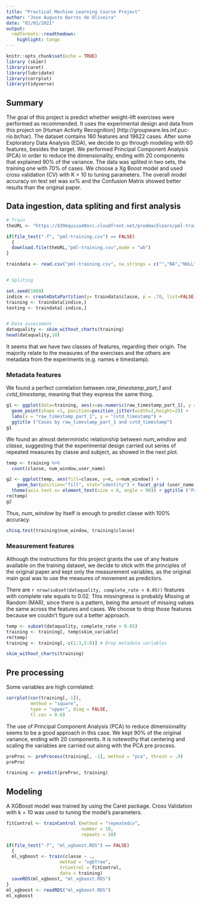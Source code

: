 ```yaml
---
title: "Practical Machine Learning Course Project"
author: "Jose Augusto Barros de Oliveira"
date: "02/01/2021"
output:
  rmdformats::readthedown:
    highlight: tango
---
```


```r
knitr::opts_chunk$set(echo = TRUE)
library (skimr)
library(caret)
library(lubridate)
library(corrplot)
library(tidyverse)
```

## Summary  

The goal of this project is predict whether weight-lift exercises were performed as recommended. It uses the experimental design and data from this project on [Human Activity Recognition] (http://groupware.les.inf.puc-rio.br/har).
The dataset contains 160 features and 19622 cases. After some Exploratory Data Analysis (EDA), we decide to go through modeling with 60 features, besides the target. We performed Principal Component Analysis (PCA) in order to reduce the dimensionality, ending with 20 components that explained 90% of the variance.
The data was splited in two sets, the training one with 70% of cases.
We choose a Xg Boost model and used cross validation (CV) with K = 10 to tuning parameters.
The overall model accuracy on test set was xx% and the Confusion Matrix showed better results than the original paper.


## Data ingestion, data spliting and first analysis

```r
# Train
theURL <- "https://d396qusza40orc.cloudfront.net/predmachlearn/pml-training.csv"

if(file_test("-f", "pml-training.csv") == FALSE) 
  {
  download.file(theURL,"pml-training.csv",mode = "wb")
}

traindata <- read.csv("pml-training.csv", na.strings = c("","NA","NULL"))


# Spliting

set.seed(1969)
indice <- createDataPartition(y= traindata$classe, p = .70, list=FALSE)
training <- traindata[indice,]
testing <- traindata[-indice,]


# Data assessment
dataquality <- skim_without_charts(training)
head(dataquality,10)

```
It seems that we have two classes of features, regarding their origin. The majority relate to the measures of the exercises and the others are metadata from the experiments (e.g. names e timestamp).   

### Metadata features  

We found a perfect correlation between *raw_timestamp_part_1* and *cvtd_timestamp*, meaning that they express the same thing.

```r

g1 <- ggplot(data=training, aes(x=as.numeric(raw_timestamp_part_1), y = dmy_hm(cvtd_timestamp))) +
  geom_point(shape =1, position=position_jitter(width=2,height=2)) +
  labs(x = "raw_timestamp_part_1", y = "cvtd_timestamp") +
  ggtitle ("Cases by raw_timestamp_part_1 and cvtd_timestamp")
g1

```

We found an almost deterministic relationship between *num_window* and *classe*, suggesting that the experimental design carried out series of repeated measures by classe and subject, as showed in the next plot.

```r
temp <- training %>%
  count(classe, num_window,user_name)

g2 <- ggplot(temp, aes(fill=classe, y=n, x=num_window)) + 
    geom_bar(position="fill", stat="identity") + facet_grid (user_name ~ classe) +
  theme(axis.text.x= element_text(size = 8, angle = 90)) + ggtitle ("Proportion of cases by num_window, user_name and classe")
rm(temp)
g2
```

Thus, *num_window* by itself is enough to predict classe with 100% accuracy.

```r
chisq.test(training$num_window, training$classe)
```



### Measurement features

Although the instructions for this project grants the use of any feature available on the training dataset, we decide to stick with the principles of the original paper and kept only the measurement variables, as the original main goal was to use the measures of movement as predictors.

There are `r nrow(subset(dataquality, complete_rate < 0.05)) `  features with complete rate equals to 0.02. This missingness is probably Missing at Random (MAR), since there is a pattern, being the amount of missing values the same across the features and cases. We choose to drop those features because we couldn't figure out a better approach.

```r
temp <- subset(dataquality, complete_rate > 0.05)
training <- training[, temp$skim_variable]
rm(temp)
training <- training[,-c(1:3,5:8)] # Drop metadata variables

skim_without_charts(training)

```

## Pre processing

Some variables are high correlated:

```r
corrplot(cor(training[,-1]),
         method = "square",
         type = "upper", diag = FALSE,
         tl.cex = 0.6)

```

The use of Principal Component Analysis (PCA) to reduce dimensionality seems to be a good approach in this case. We kept 90% of the original variance, ending with 20 components. It is notewothy that centering and scaling the variables are carried out along with the PCA pre process.

```r
preProc <- preProcess(training[, -1], method = "pca", thresh = .9)
preProc

training <- predict(preProc, training)
```


## Modeling

A XGBoost model was trained by using the Caret package. Cross Validation with k = 10 was used to tuning the model's parameters.

```r
fitControl <- trainControl (method = "repeatedcv",
                            number = 10,
                            repeats = 10)

if(file_test("-f", "ml_xgboost.RDS") == FALSE) 
  {
  ml_xgboost <- train(classe ~ .,
                    method = "xgbTree",
                    trControl = fitControl,
                    data = training)
  saveRDS(ml_xgboost, "ml_xgboost.RDS")
}
ml_xgboost <- readRDS("ml_xgboost.RDS")
ml_xgboost

```





